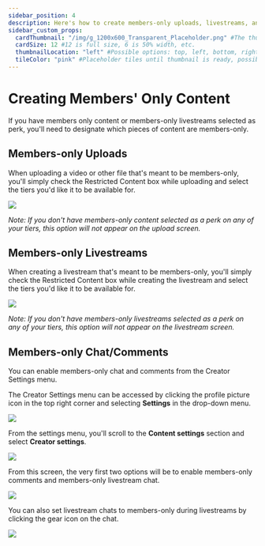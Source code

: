```yaml
---
sidebar_position: 4
description: Here's how to create members-only uploads, livestreams, and chat.
sidebar_custom_props:
  cardThumbnail: "/img/g_1200x600_Transparent_Placeholder.png" #The thumbnail on the category card.
  cardSize: 12 #12 is full size, 6 is 50% width, etc.
  thumbnailLocation: "left" #Possible options: top, left, bottom, right, none
  tileColor: "pink" #Placeholder tiles until thumbnail is ready, possible options: blue, cream, darkpurple, lightpurple, mauve, orange, pink, none
---
```


# Creating Members' Only Content

If you have members only content or members-only livestreams selected as perk, you'll need to designate which pieces of content are members-only.

## Members-only Uploads

When uploading a video or other file that's meant to be members-only, you'll simply check the Restricted Content box while uploading and select the tiers you'd like it to be available for.

![](https://i.imgur.com/BBDkllL.png)

*Note: If you don't have members-only content selected as a perk on any of your tiers, this option will not appear on the upload screen.*

## Members-only Livestreams

When creating a livestream that's meant to be members-only, you'll simply check the Restricted Content box while creating the livestream and select the tiers you'd like it to be available for.

![](https://i.imgur.com/BBDkllL.png)

*Note: If you don't have members-only livestreams selected as a perk on any of your tiers, this option will not appear on the livestream screen.*

## Members-only Chat/Comments

You can enable members-only chat and comments from the Creator Settings menu.

The Creator Settings menu can be accessed by clicking the profile picture icon in the top right corner and selecting **Settings** in the drop-down menu.

![](https://i.imgur.com/Bmqh81Y.jpg)

From the settings menu, you'll scroll to the **Content settings** section and select **Creator settings**.

![](https://i.imgur.com/D33SuN0.png)

From this screen, the very first two options will be to enable members-only comments and members-only livestream chat.

![](https://i.imgur.com/tTLmFCT.png)

You can also set livestream chats to members-only during livestreams by clicking the gear icon on the chat.

![](https://i.imgur.com/JSFicSW.png)
